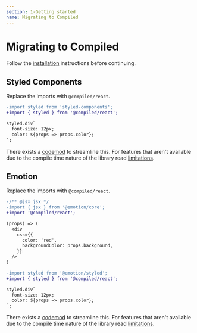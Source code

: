 ```yaml
---
section: 1-Getting started
name: Migrating to Compiled
---
```


# Migrating to Compiled

Follow the [installation](/installation) instructions before continuing.

## Styled Components

Replace the imports with `@compiled/react`.

```diff
-import styled from 'styled-components';
+import { styled } from '@compiled/react';

styled.div`
  font-size: 12px;
  color: ${props => props.color};
`;
```

There exists a [codemod](/pkg-cli#styled-components-to-compiled) to streamline this.
For features that aren't available due to the compile time nature of the library read [limitations](/limitations).

## Emotion

Replace the imports with `@compiled/react`.

```diff
-/** @jsx jsx */
-import { jsx } from '@emotion/core';
+import '@compiled/react';

(props) => (
  <div
    css={{
      color: 'red',
      backgroundColor: props.background,
    }}
  />
)
```

```diff
-import styled from '@emotion/styled';
+import { styled } from '@compiled/react';

styled.div`
  font-size: 12px;
  color: ${props => props.color};
`;
```

There exists a [codemod](/pkg-cli#emotion-to-compiled) to streamline this.
For features that aren't available due to the compile time nature of the library read [limitations](/limitations).
